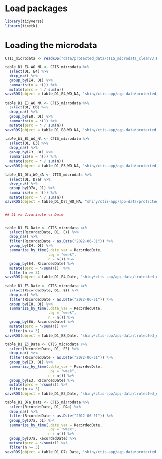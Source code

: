 # Load packages
```r
library(tidyverse)
library(timetk)
```


# Loading the microdata
```r
CTIS_microdata <- readRDS("data/protected_data/CTIS_microdata_cleanV3.RDS")

table_D1_E4_WO_NA <- CTIS_microdata %>%
  select(D1, E4) %>%
  drop_na() %>%
  group_by(E4, D1) %>%
  summarise(n = n()) %>%
  mutate(perc = n / sum(n))
saveRDS(object = table_D1_E4_WO_NA, "shiny/ctis-app/app-data/protected_data/table_D1_E4_WO_NA.RDS")
  
table_D1_E8_WO_NA <- CTIS_microdata %>%
  select(D1, E8) %>%
  drop_na() %>%
  group_by(E8, D1) %>%
  summarise(n = n()) %>%
  mutate(perc = n / sum(n))
saveRDS(object = table_D1_E8_WO_NA, "shiny/ctis-app/app-data/protected_data/table_D1_E8_WO_NA.RDS")

table_D1_E3_WO_NA <- CTIS_microdata %>%
  select(D1, E3) %>%
  drop_na() %>%
  group_by(E3, D1) %>%
  summarise(n = n()) %>%
  mutate(perc = n / sum(n))
saveRDS(object = table_D1_E3_WO_NA, "shiny/ctis-app/app-data/protected_data/table_D1_E3_WO_NA.RDS")
  
table_D1_D7a_WO_NA <- CTIS_microdata %>%
  select(D1, D7a) %>%
  drop_na() %>%
  group_by(D7a, D1) %>%
  summarise(n = n()) %>%
  mutate(perc = n / sum(n))
saveRDS(object = table_D1_D7a_WO_NA, "shiny/ctis-app/app-data/protected_data/table_D1_D7a_WO_NA.RDS")


## D1 vs Covariable vs Date


table_D1_E4_Date <- CTIS_microdata %>%
  select(RecordedDate, D1, E4) %>%
  drop_na() %>%
  filter(RecordedDate < as.Date("2022-06-01")) %>%
  group_by(E4, D1) %>%
  summarise_by_time(.date_var = RecordedDate,
                    .by = "week",
                    n = n()) %>%
  group_by(E4, RecordedDate) %>%
  mutate(perc = n/sum(n))  %>%
  filter(n >= 3)
saveRDS(object = table_D1_E4_Date, "shiny/ctis-app/app-data/protected_data/table_D1_E4_Date.RDS")

table_D1_E8_Date <- CTIS_microdata %>%
  select(RecordedDate, D1, E8) %>%
  drop_na() %>%
  filter(RecordedDate < as.Date("2022-06-01")) %>%
  group_by(E8, D1) %>%
  summarise_by_time(.date_var = RecordedDate,
                    .by = "week",
                    n = n()) %>%
  group_by(E8, RecordedDate) %>%
  mutate(perc = n/sum(n)) %>%
  filter(n >= 3)
saveRDS(object = table_D1_E8_Date, "shiny/ctis-app/app-data/protected_data/table_D1_E8_Date.RDS")

table_D1_E3_Date <- CTIS_microdata %>%
  select(RecordedDate, D1, E3) %>%
  drop_na() %>%
  filter(RecordedDate < as.Date("2022-06-01")) %>%
  group_by(E3, D1) %>%
  summarise_by_time(.date_var = RecordedDate,
                    .by = "week",
                    n = n()) %>%
  group_by(E3, RecordedDate) %>%
  mutate(perc = n/sum(n)) %>%
  filter(n >= 3)
saveRDS(object = table_D1_E3_Date, "shiny/ctis-app/app-data/protected_data/table_D1_E3_Date.RDS")

table_D1_D7a_Date <- CTIS_microdata %>%
  select(RecordedDate, D1, D7a) %>%
  drop_na() %>%
  filter(RecordedDate < as.Date("2022-06-01")) %>%
  group_by(D7a, D1) %>%
  summarise_by_time(.date_var = RecordedDate,
                    .by = "week",
                    n = n()) %>%
  group_by(D7a, RecordedDate) %>%
  mutate(perc = n/sum(n)) %>%
  filter(n >= 3)
saveRDS(object = table_D1_D7a_Date, "shiny/ctis-app/app-data/protected_data/table_D1_D7a_Date.RDS")
```

